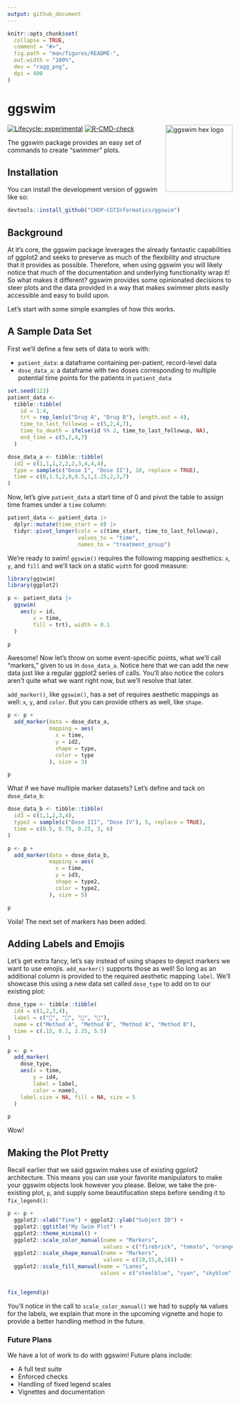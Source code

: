 ```yaml
---
output: github_document
---
```


<!-- README.md is generated from README.Rmd. Please edit that file -->

```r
knitr::opts_chunk$set(
  collapse = TRUE,
  comment = "#>",
  fig.path = "man/figures/README-",
  out.width = "100%",
  dev = "ragg_png",
  dpi = 400
)
```

# ggswim

<p align="center">

<img src="man/figures/ggswim.png" alt="ggswim hex logo" width="150" align="right"/>

</p>

<!-- badges: start -->
[![Lifecycle: experimental](https://img.shields.io/badge/lifecycle-experimental-orange.svg)](https://lifecycle.r-lib.org/articles/stages.html#experimental)
[![R-CMD-check](https://github.com/CHOP-CGTInformatics/ggswim/actions/workflows/R-CMD-check.yaml/badge.svg)](https://github.com/CHOP-CGTInformatics/ggswim/actions/workflows/R-CMD-check.yaml)
<!-- badges: end -->

The ggswim package provides an easy set of commands to create "swimmer" plots.

## Installation

You can install the development version of ggswim like so:

``` r
devtools::install_github("CHOP-CGTInformatics/ggswim")
```

## Background

At it's core, the ggswim package leverages the already fantastic capabilities of ggplot2 and seeks to preserve as much of the flexibility and structure that it provides as possible. Therefore, when using ggswim you will likely notice that much of the documentation and underlying functionality wrap it! So what makes it different? ggswim provides some opinionated decisions to steer plots and the data provided in a way that makes swimmer plots easily accessible and easy to build upon.

Let's start with some simple examples of how this works.

## A Sample Data Set

First we'll define a few sets of data to work with:

- `patient_data`: a dataframe containing per-patient, record-level data
- `dose_data_a`: a dataframe with two doses corresponding to multiple potential time points for the patients in `patient_data`

```r
set.seed(123)
patient_data <-
  tibble::tibble(
    id = 1:4,
    trt = rep_len(c("Drug A", "Drug B"), length.out = 4),
    time_to_last_followup = c(5,2,4,7),
    time_to_death = ifelse(id %% 2, time_to_last_followup, NA),
    end_time = c(5,2,4,7)
  )

dose_data_a <- tibble::tibble(
  id2 = c(1,1,1,2,2,2,3,4,4,4),
  type = sample(c("Dose I", "Dose II"), 10, replace = TRUE),
  time = c(0,1.5,2,0,0.5,1,1.25,2,3,7)
)
```

Now, let's give `patient_data` a start time of 0 and pivot the table to assign time frames under a `time` column:

```r
patient_data <- patient_data |>
  dplyr::mutate(time_start = 0) |>
  tidyr::pivot_longer(cols = c(time_start, time_to_last_followup),
                      values_to = "time",
                      names_to = "treatment_group")
```

We're ready to swim! `ggswim()` requires the following mapping aesthetics: `x`, `y`, and `fill` and we'll tack on a static `width` for good measure:

```r
library(ggswim)
library(ggplot2)

p <- patient_data |> 
  ggswim(
    aes(y = id,
        x = time,
        fill = trt), width = 0.1
  )

p
```

Awesome! Now let's throw on some event-specific points, what we'll call "markers," given to us in `dose_data_a`. Notice here that we can add the new data just like a regular ggplot2 series of calls. You'll also notice the colors aren't quite what we want right now, but we'll resolve that later.

`add_marker()`, like `ggswim()`, has a set of requires aesthetic mappings as well: `x`, `y`, and `color`. But you can provide others as well, like `shape`.

```r
p <- p +
  add_marker(data = dose_data_a,
             mapping = aes(
               x = time,
               y = id2,
               shape = type,
               color = type
             ), size = 3)

p
```

What if we have multiple marker datasets? Let's define and tack on `dose_data_b`:

```r
dose_data_b <- tibble::tibble(
  id3 = c(1,1,2,3,4),
  type2 = sample(c("Dose III", "Dose IV"), 5, replace = TRUE),
  time = c(0.5, 0.75, 0.25, 3, 6)
)

p <- p +
  add_marker(data = dose_data_b,
             mapping = aes(
               x = time,
               y = id3,
               shape = type2,
               color = type2,
             ), size = 5)

p
```

Voila! The next set of markers has been added.

## Adding Labels and Emojis

Let's get extra fancy, let's say instead of using shapes to depict markers we want to use emojis. `add_marker()` supports those as well! So long as an additional column is provided to the required aesthetic mapping `label`. We'll showcase this using a new data set called `dose_type` to add on to our existing plot:

```r
dose_type <- tibble::tibble(
  id4 = c(1,2,3,4),
  label = c("💊", "💉", "💊", "💉"),
  name = c("Method A", "Method B", "Method A", "Method B"),
  time = c(.15, 0.1, 2.25, 5.5)
)

p <- p + 
  add_marker(
    dose_type,
    aes(x = time,
        y = id4,
        label = label,
        color = name),
    label.size = NA, fill = NA, size = 5
  )

p
```

Wow! 

## Making the Plot Pretty

Recall earlier that we said ggswim makes use of existing ggplot2 architecture. This means you can use your favorite manipulators to make your ggswim objects look however you please. Below, we take the pre-existing plot, `p`, and supply some beautifucation steps before sending it to `fix_legend()`:

```r
p <- p +
  ggplot2::xlab("Time") + ggplot2::ylab("Subject ID") +
  ggplot2::ggtitle("My Swim Plot") +
  ggplot2::theme_minimal() +
  ggplot2::scale_color_manual(name = "Markers",
                              values = c("firebrick", "tomato", "orange", "chartreuse2", NA, NA)) +
  ggplot2::scale_shape_manual(name = "Markers",
                              values = c(19,15,8,18)) +
  ggplot2::scale_fill_manual(name = "Lanes",
                             values = c("steelblue", "cyan", "skyblue", "steelblue4"))


fix_legend(p)
```

You'll notice in the call to `scale_color_manual()` we had to supply `NA` values for the labels, we explain that more in the upcoming vignette and hope to provide a better handling method in the future.

### Future Plans

We have a lot of work to do with ggswim! Future plans include:

- A full test suite
- Enforced checks
- Handling of fixed legend scales
- Vignettes and documentation
